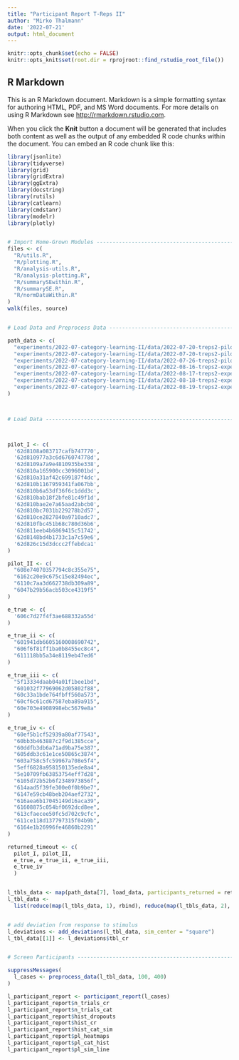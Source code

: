 ```yaml
---
title: "Participant Report T-Reps II"
author: "Mirko Thalmann"
date: '2022-07-21'
output: html_document
---
```


```r
knitr::opts_chunk$set(echo = FALSE)
knitr::opts_knit$set(root.dir = rprojroot::find_rstudio_root_file())
```

## R Markdown

This is an R Markdown document. Markdown is a simple formatting syntax for authoring HTML, PDF, and MS Word documents. For more details on using R Markdown see <http://rmarkdown.rstudio.com>.

When you click the **Knit** button a document will be generated that includes both content as well as the output of any embedded R code chunks within the document. You can embed an R code chunk like this:

```r

library(jsonlite)
library(tidyverse)
library(grid)
library(gridExtra)
library(ggExtra)
library(docstring)
library(rutils)
library(catlearn)
library(cmdstanr)
library(modelr)
library(plotly)


# Import Home-Grown Modules -----------------------------------------------
files <- c(
  "R/utils.R",
  "R/plotting.R",
  "R/analysis-utils.R",
  "R/analysis-plotting.R",
  "R/summarySEwithin.R",
  "R/summarySE.R",
  "R/normDataWithin.R"
)
walk(files, source)


# Load Data and Preprocess Data -------------------------------------------

path_data <- c(
  "experiments/2022-07-category-learning-II/data/2022-07-20-treps2-pilot-1/",
  "experiments/2022-07-category-learning-II/data/2022-07-20-treps2-pilot-2/",
  "experiments/2022-07-category-learning-II/data/2022-07-26-treps2-pilot-3/",
  "experiments/2022-07-category-learning-II/data/2022-08-16-treps2-experiment/",
  "experiments/2022-07-category-learning-II/data/2022-08-17-treps2-experiment/",
  "experiments/2022-07-category-learning-II/data/2022-08-18-treps2-experiment/",
  "experiments/2022-07-category-learning-II/data/2022-08-19-treps2-experiment/"
)



# Load Data ---------------------------------------------------------------



pilot_I <- c(
  '62d8108a083717cafb747770',
  '62d810977a3c6d676074778d',
  '62d8109a7a9e4810935be338',
  '62d810a165900cc3096001bd',
  '62d810a31af42c699187f4dc',
  '62d810b1167959341fa067bb',
  '62d810b6a53df36f6c1ddd3c',
  '62d810bab18f2bfe81c49f1d',
  '62d810bae2e7a65aad2abcb0',
  '62d810bc7031b229278b2d57',
  '62d810ce2827840a9710adc7',
  '62d810fbc451b68c780d36b6',
  '62d811eeb4b6869415c51742',
  '62d8148bd4b1733c1a7c59e6',
  '62d826c15d3dccc2ffebdca1'
)

pilot_II <- c(
  "608e74070357794c8c355e75",
  "6162c20e9c675c15e82494ec",
  "6110c7aa3d662738db309a89",
  "6047b29b56acb503ce4319f5"
)

e_true <- c(
  '606c7d27f4f3ae688332a55d'
)

e_true_ii <- c(
  "601941db6605160008690742",
  "606f6f81ff1ba0b8455ec8c4",
  "611118bb5a34e8119eb47ed6"
)

e_true_iii <- c(
  "5f13334daab04a01f1bee1bd",
  "601032f77969062d05802f88",
  "60c33a1bde764fbff560a573",
  "60cf6c61cd67587eba89a915",
  "60e703e4908998ebc5679e8a" 
)

e_true_iv <- c(
  "60ef5b1cf52939a80af77543",
  "60bb3b463887c2f9d1385cce",
  "60ddfb3db6a71ad9ba75e387",
  "605ddb3c61e1ce50865c3874",
  "603a758c5fc59967a708e5f4",
  "5eff6828a958150135ede8a4",
  "5e10709fb63853754eff7d28",
  "6105d72b52b6f2348973856f",
  "614aad5f39fe300e0f0b9be7",
  "6147e59cb48beb204aef2732",
  "616aea6b17045149d16aca39",
  "61608875c054bf0692dcd8ee",
  "613cfaecee50fc5d702c9cfc",
  "611ce118d137797315f04b9b",
  "6164e1b26996fe46860b2291"
)

returned_timeout <- c(
  pilot_I, pilot_II, 
  e_true, e_true_ii, e_true_iii,
  e_true_iv
  )


l_tbls_data <- map(path_data[7], load_data, participants_returned = returned_timeout)
l_tbl_data <-
  list(reduce(map(l_tbls_data, 1), rbind), reduce(map(l_tbls_data, 2), rbind))


# add deviation from response to stimulus
l_deviations <- add_deviations(l_tbl_data, sim_center = "square")
l_tbl_data[[1]] <- l_deviations$tbl_cr


# Screen Participants -----------------------------------------------------

suppressMessages(
  l_cases <- preprocess_data(l_tbl_data, 100, 400)
)

l_participant_report <- participant_report(l_cases)
l_participant_report$n_trials_cr
l_participant_report$n_trials_cat
l_participant_report$hist_dropouts
l_participant_report$hist_cr
l_participant_report$hist_cat_sim
l_participant_report$pl_heatmaps
l_participant_report$pl_cat_hist
l_participant_report$pl_sim_line

```
